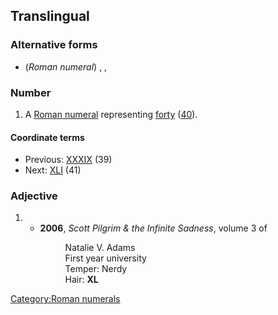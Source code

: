 ==Translingual==

===Alternative forms===
* (''Roman numeral'') {{l|mul|xl}}, {{l|mul|XXXX}}, {{l|mul|xxxx}}

===Number===
{{mul-number}}

# A [[Roman numeral]] representing [[forty]] ([[40]]).

====Coordinate terms====
* Previous: [[XXXIX]] (39)
* Next: [[XLI]] (41)

===Adjective===
{{head|mul|adjective}}

# {{initialism of|en|[[extra]] [[large]]}}
#* '''2006''', ''Scott Pilgrim & the Infinite Sadness'', volume 3 of ''{{w|Scott Pilgrim}}''
#*: Natalie V. Adams
#*: First year university
#*: Temper: Nerdy
#*: Hair: '''XL'''

[[Category:Roman numerals]]